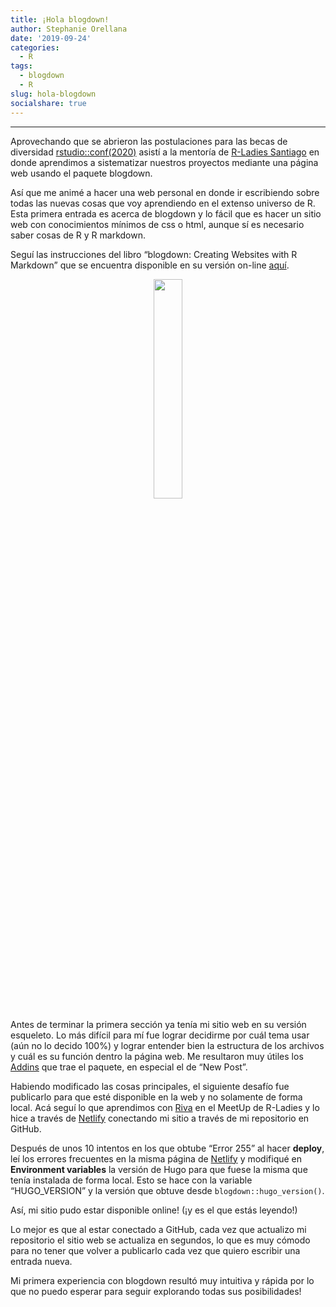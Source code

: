 ```yaml
---
title: ¡Hola blogdown!
author: Stephanie Orellana
date: '2019-09-24'
categories:
  - R
tags:
  - blogdown
  - R
slug: hola-blogdown
socialshare: true
---
```


-----

Aprovechando que se abrieron las postulaciones para las becas de diversidad [rstudio::conf(2020)](https://blog.rstudio.com/2019/08/30/diversity-scholarships/) asistí a la mentoría de [R-Ladies Santiago](https://www.meetup.com/es-ES/rladies-scl/events/264712551/?comment_table_id=504746815&comment_table_name=event_comment) en donde aprendimos a sistematizar nuestros proyectos mediante una página web usando el paquete blogdown.

Así que me animé a hacer una web personal en donde ir escribiendo sobre todas las nuevas cosas que voy aprendiendo en el extenso universo de R. Esta primera entrada es acerca de blogdown y lo fácil que es hacer un sitio web con conocimientos mínimos de css o html, aunque sí es necesario saber cosas de R y R markdown.

Seguí las instrucciones del libro "blogdown: Creating Websites with R Markdown" que se encuentra disponible en su versión on-line [aquí](https://bookdown.org/yihui/blogdown/).

<center>![](https://bookdown.org/yihui/blogdown/images/cover.png){width=30%}</center>

Antes de terminar la primera sección ya tenía mi sitio web en su versión esqueleto. Lo más difícil para mí fue lograr decidirme por cuál tema usar (aún no lo decido 100%) y lograr entender bien la estructura de los archivos y cuál es su función dentro la página web. Me resultaron muy útiles los [Addins](https://bookdown.org/yihui/blogdown/rstudio-ide.html) que trae el paquete, en especial el de "New Post".

Habiendo modificado las cosas principales, el siguiente desafío fue publicarlo para que esté disponible en la web y no solamente de forma local. Acá seguí lo que aprendimos con [Riva](http://www.rivaquiroga.cl) en el MeetUp de R-Ladies y lo hice a través de [Netlify](http://www.netlify.com) conectando mi sitio a través de mi repositorio en GitHub.

Después de unos 10 intentos en los que obtube "Error 255" al hacer **deploy**, leí los errores frecuentes en la misma página de [Netlify](https://www.netlify.com/docs/build-gotchas/?_ga=2.69554832.1458849235.1569271091-148283585.1569271091#hugo) y modifiqué en **Environment variables** la versión de Hugo para que fuese la misma que tenía instalada de forma local. Esto se hace con la variable "HUGO_VERSION" y la versión que obtuve desde `blogdown::hugo_version()`.

Así, mi sitio pudo estar disponible online! (¡y es el que estás leyendo!)

Lo mejor es que al estar conectado a GitHub, cada vez que actualizo mi repositorio el sitio web se actualiza en segundos, lo que es muy cómodo para no tener que volver a publicarlo cada vez que quiero escribir una entrada nueva.

Mi primera experiencia con blogdown resultó muy intuitiva y rápida por lo que no puedo esperar para seguir explorando todas sus posibilidades!